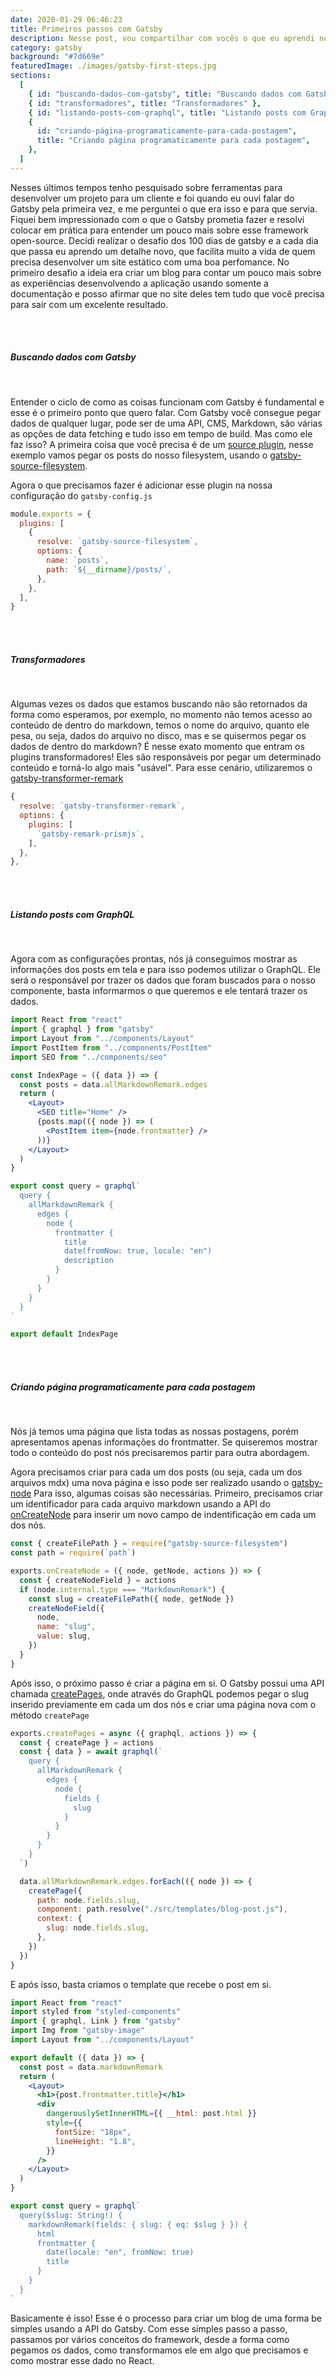 ```yaml
---
date: 2020-01-29 06:46:23
title: Primeiros passos com Gatsby
description: Nesse post, vou compartilhar com vocês o que eu aprendi no primeiro desafio dos 100 dias de Gatsby.
category: gatsby
background: "#7d669e"
featuredImage: ./images/gatsby-first-steps.jpg
sections:
  [
    { id: "buscando-dados-com-gatsby", title: "Buscando dados com Gatsby" },
    { id: "transformadores", title: "Transformadores" },
    { id: "listando-posts-com-graphql", title: "Listando posts com GraphQL" },
    {
      id: "criando-página-programaticamente-para-cada-postagem",
      title: "Criando página programaticamente para cada postagem",
    },
  ]
---
```


Nesses últimos tempos tenho pesquisado sobre ferramentas para desenvolver um projeto para um cliente e foi quando eu ouvi falar do Gatsby pela primeira vez, e me perguntei o que era isso e para que servia.
Fiquei bem impressionado com o que o Gatsby prometia fazer e resolvi colocar em prática para entender um pouco mais sobre esse framework open-source.
Decidi realizar o desafio dos 100 dias de gatsby e a cada dia que passa eu aprendo um detalhe novo, que facilita muito a vida de quem precisa desenvolver um site estático com uma boa perfomance.
No primeiro desafio a ideia era criar um blog para contar um pouco mais sobre as experiências desenvolvendo a aplicação usando somente a documentação e posso afirmar que no site deles tem tudo que você precisa para sair com um excelente resultado.

<br />
<br />

##### Buscando dados com Gatsby

<br />

Entender o ciclo de como as coisas funcionam com Gatsby é fundamental e esse é o primeiro ponto que quero falar.
Com Gatsby você consegue pegar dados de qualquer lugar, pode ser de uma API, CMS, Markdown, são várias as opções de data fetching e tudo isso em tempo de build.
Mas como ele faz isso? A primeira coisa que você precisa é de um [source plugin](https://www.gatsbyjs.com/docs/tutorial/part-five/), nesse exemplo vamos pegar os posts do nosso filesystem, usando o [gatsby-source-filesystem](https://www.gatsbyjs.com/plugins/gatsby-source-filesystem/).

Agora o que precisamos fazer é adicionar esse plugin na nossa configuração do `gatsby-config.js`

```javascript
module.exports = {
  plugins: [
    {
      resolve: `gatsby-source-filesystem`,
      options: {
        name: `posts`,
        path: `${__dirname}/posts/`,
      },
    },
  ],
}
```

<br />
<br />

##### Transformadores

<br />

Algumas vezes os dados que estamos buscando não são retornados da forma como esperamos, por exemplo, no momento não temos acesso ao conteúdo de dentro do markdown, temos o nome do arquivo, quanto ele pesa, ou seja, dados do arquivo no disco, mas e se quisermos pegar os dados de dentro do markdown?
É nesse exato momento que entram os plugins transformadores! Eles são responsáveis por pegar um determinado conteúdo e torná-lo algo mais "usável". Para esse cenário, utilizaremos o [gatsby-transformer-remark](https://www.gatsbyjs.com/plugins/gatsby-transformer-remark/)

```javascript
{
  resolve: `gatsby-transformer-remark`,
  options: {
    plugins: [
      `gatsby-remark-prismjs`,
    ],
  },
},
```

<br />
<br />

##### Listando posts com GraphQL

<br />

Agora com as configurações prontas, nós já conseguimos mostrar as informações dos posts em tela e para isso podemos utilizar o GraphQL.
Ele será o responsável por trazer os dados que foram buscados para o nosso componente, basta informarmos o que queremos e ele tentará trazer os dados.

```jsx
import React from "react"
import { graphql } from "gatsby"
import Layout from "../components/Layout"
import PostItem from "../components/PostItem"
import SEO from "../components/seo"

const IndexPage = ({ data }) => {
  const posts = data.allMarkdownRemark.edges
  return (
    <Layout>
      <SEO title="Home" />
      {posts.map(({ node }) => (
        <PostItem item={node.frontmatter} />
      ))}
    </Layout>
  )
}

export const query = graphql`
  query {
    allMarkdownRemark {
      edges {
        node {
          frontmatter {
            title
            date(fromNow: true, locale: "en")
            description
          }
        }
      }
    }
  }
`

export default IndexPage
```

<br />
<br />

##### Criando página programaticamente para cada postagem

<br />

Nós já temos uma página que lista todas as nossas postagens, porém apresentamos apenas informações do frontmatter. Se quiseremos mostrar todo o conteúdo do post nós precisaremos partir para outra abordagem.

Agora precisamos criar para cada um dos posts (ou seja, cada um dos arquivos mdx) uma nova página e isso pode ser realizado usando o [gatsby-node](https://www.gatsbyjs.com/docs/reference/config-files/gatsby-node/)
Para isso, algumas coisas são necessárias. Primeiro, precisamos criar um identificador para cada arquivo markdown usando a API do [onCreateNode](https://www.gatsbyjs.com/docs/reference/config-files/gatsby-node/#onCreateNode) para inserir um novo campo de indentificação em cada um dos nós.

```javascript
const { createFilePath } = require("gatsby-source-filesystem")
const path = require(`path`)

exports.onCreateNode = ({ node, getNode, actions }) => {
  const { createNodeField } = actions
  if (node.internal.type === "MarkdownRemark") {
    const slug = createFilePath({ node, getNode })
    createNodeField({
      node,
      name: "slug",
      value: slug,
    })
  }
}
```

Após isso, o próximo passo é criar a página em si. O Gatsby possui uma API chamada [createPages](https://www.gatsbyjs.com/docs/reference/config-files/gatsby-node/#createPages), onde através do GraphQL podemos pegar o slug inserido previamente em cada um dos nós e criar uma página nova com o método `createPage`

```javascript
exports.createPages = async ({ graphql, actions }) => {
  const { createPage } = actions
  const { data } = await graphql(`
    query {
      allMarkdownRemark {
        edges {
          node {
            fields {
              slug
            }
          }
        }
      }
    }
  `)

  data.allMarkdownRemark.edges.forEach(({ node }) => {
    createPage({
      path: node.fields.slug,
      component: path.resolve("./src/templates/blog-post.js"),
      context: {
        slug: node.fields.slug,
      },
    })
  })
}
```

E após isso, basta criamos o template que recebe o post em si.

```jsx
import React from "react"
import styled from "styled-components"
import { graphql, Link } from "gatsby"
import Img from "gatsby-image"
import Layout from "../components/Layout"

export default ({ data }) => {
  const post = data.markdownRemark
  return (
    <Layout>
      <h1>{post.frontmatter.title}</h1>
      <div
        dangerouslySetInnerHTML={{ __html: post.html }}
        style={{
          fontSize: "18px",
          lineHeight: "1.8",
        }}
      />
    </Layout>
  )
}

export const query = graphql`
  query($slug: String!) {
    markdownRemark(fields: { slug: { eq: $slug } }) {
      html
      frontmatter {
        date(locale: "en", fromNow: true)
        title
      }
    }
  }
`
```

Basicamente é isso! Esse é o processo para criar um blog de uma forma be simples usando a API do Gatsby. Com esse simples passo a passo, passamos por vários conceitos do framework, desde a forma como pegamos os dados, como transformamos ele em algo que precisamos e como mostrar esse dado no React.
